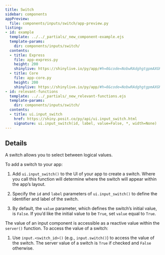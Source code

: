 ```yaml
---
title: Switch
sidebar: components
appPreview:
  file: components/inputs/switch/app-preview.py
listing:
- id: example
  template: ../../_partials/_new_component-example.ejs
  template-params:
    dir: components/inputs/switch/
  contents:
  - title: Express
    file: app-express.py
    height: 200
    shinylive: https://shinylive.io/py/app/#h=0&code=NobwRAdghgtgpmAXGKAHVA6VBPMAaMAYwHsIAXOcpMAMwCdiYACAZwAsBLCbJjmVYnTJMArhzxM6lACZw6EgILoAOhFVpUAfTFMAvKI5YoAcziaaAGzHSAFKqYODGLqhFlNLAO4cyhNnbAvHz9lfCZQgGVvXzZQiQAVOhE4AEo8e0cxDGI3V3cxAIA3KCs4ULTVFIwoaWlNQgsoFhYA1ABaAFZy1VVZGlY5QrkbFzcJHLI8iRY4Zo5SFMQMhwABCbzlphWpCFk6DDFNvqZi0ptFzcdJODIROgheCDyMIJjznuh0PSYlVBsNbTiAZ0IZ0FJgAC+AF0gA
  - title: Core
    file: app-core.py
    height: 200
    shinylive: https://shinylive.io/py/app/#h=0&code=NobwRAdghgtgpmAXGKAHVA6VBPMAaMAYwHsIAXOcpMAMwCdiYACAZwAsBLCbJjmVYnTJMArhzxM6lACZw6EgILoAOhFVpUAfTFMAvKI5YoAcziaaAGzHSAFKqYODGLqhFlNLAO4cyhNnbAvHz9lfCZQgGVvXzZQiQAVOhE4AEo8e0cxDGI3V3cxAIA3KCs4ULTVFIwoaWlNQgsoFhYA1ABaAFZy1VVZGlY5QrkbFzcJHLI8iRY4Zo5SFMQMhwABCbzlphWpCFk6DDFNvqZi0ptFzcdJODIROgheCDyMIJjznuh0PSYlVBsNbTiAZ0IZ0FJgAC+AF0gA
- id: relevant-functions
  template: ../../_partials/_new_relevant-functions.ejs
  template-params:
    dir: components/inputs/switch/
  contents:
  - title: ui.input_switch
    href: https://shiny.posit.co/py/api/ui.input_switch.html
    signature: ui.input_switch(id, label, value=False, *, width=None)
---
```



:::{#example}
:::

:::{#relevant-functions}
:::

## Details

A switch allows you to select between logical values.

To add a switch to your app:

  1. Add `ui.input_switch()` to the UI of your app to create a switch. Where you call this function will determine where the switch will appear within the app's layout.

  2. Specify the `id` and `label` parameters of `ui.input_switch()` to define the identifier and label of the switch.

  3. By default, the `value` parameter, which defines the switch's initial value, is `False`. If you'd like the initial value to be `True`, set `value` equal to `True`.

The value of an input component is accessible as a reactive value within the `server()` function. To access the value of a switch:

  1. Use `input.<switch_id>()` (e.g., `input.switch()`) to access the value of the switch. The server value of a switch is `True` if checked and `False` otherwise.
